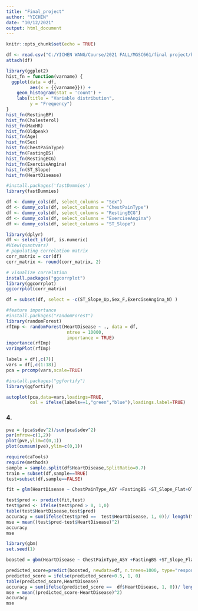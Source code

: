 ---
title: "Final_project"
author: "YICHEN"
date: "10/12/2021"
output: html_document
---

```{r setup, include=FALSE}
knitr::opts_chunk$set(echo = TRUE)
```

```{r load in data}
df <- read.csv("C:/YICHEN WANG/Course/2021 FALL/MGSC661/final project/heart.csv")
attach(df)
```

```{r data exploration}
library(ggplot2)
hist_fn = function(varname) {
  ggplot(data = df,
         aes(x = {{varname}})) +
    geom_histogram(stat = 'count') +
    labs(title = "Variable distribution",
         y = "Frequency")
}
hist_fn(RestingBP)
hist_fn(Cholesterol) 
hist_fn(MaxHR)
hist_fn(Oldpeak)
hist_fn(Age)
hist_fn(Sex)
hist_fn(ChestPainType)
hist_fn(FastingBS)
hist_fn(RestingECG)
hist_fn(ExerciseAngina)
hist_fn(ST_Slope)
hist_fn(HeartDisease)

```

```{r dummify}
#install.packages('fastDummies')
library(fastDummies)

df <- dummy_cols(df, select_columns = "Sex")
df <- dummy_cols(df, select_columns = "ChestPainType")
df <- dummy_cols(df, select_columns = "RestingECG")
df <- dummy_cols(df, select_columns = "ExerciseAngina")
df <- dummy_cols(df, select_columns = "ST_Slope")
```

```{r data exploration}
library(dplyr)
df <- select_if(df, is.numeric)
#View(quantvars)
# populating correlation matrix
corr_matrix = cor(df)
corr_matrix <- round(corr_matrix, 2)

# visualize correlation
install.packages("ggcorrplot")
library(ggcorrplot)
ggcorrplot(corr_matrix)
```
```{r drop columns}
df = subset(df, select = -c(ST_Slope_Up,Sex_F,ExerciseAngina_N) )
```

```{r feature importance, fig.width = 6, fig.asp = 0.8}
#feature importance
#install.packages("randomForest")
library(randomForest)
rfImp <- randomForest(HeartDisease ~ ., data = df,
                       ntree = 10000,
                       importance = TRUE)
importance(rfImp)
varImpPlot(rfImp)
```


```{r view pca}
labels = df[,c(7)]
vars = df[,c(1:18)]
pca = prcomp(vars,scale=TRUE)
```

```{r plot the 2d with autoplot()}
#install.packages("ggfortify")
library(ggfortify)

autoplot(pca,data=vars,loadings=TRUE,
         col = ifelse(labels==1,"green","blue"),loadings.label=TRUE)
```


### 4.
```{r percentage of variance}
pve = (pca$sdev^2)/sum(pca$sdev^2)
par(mfrow=c(1,2))
plot(pve,ylim=c(0,1))
plot(cumsum(pve),ylim=c(0,1))

```
```{r data split}
require(caTools)
require(methods)
sample = sample.split(df$HeartDisease,SplitRatio=0.7)
train = subset(df,sample==TRUE)
test=subset(df,sample==FALSE)
```

```{r regression}
fit = glm(HeartDisease ~ ChestPainType_ASY +FastingBS +ST_Slope_Flat+Oldpeak+Cholesterol+ExerciseAngina_Y, data = train, family = "binomial")

test$pred <- predict(fit,test)
test$pred <- ifelse(test$pred > 0, 1,0)
table(test$HeartDisease,test$pred)
accuracy = sum(ifelse(test$pred ==  test$HeartDisease, 1, 0))/ length(test$pred)
mse = mean((test$pred-test$HeartDisease)^2)
accuracy
mse
```


```{r boosted forest}
library(gbm)
set.seed(1)

boosted = gbm(HeartDisease ~ ChestPainType_ASY +FastingBS +ST_Slope_Flat+Oldpeak+Cholesterol+MaxHR,data=df,distribution = "bernoulli",n.trees = 1000, interaction.depth=4)
```

```{r prediction accuracy comparison}
predicted_score=predict(boosted, newdata=df, n.trees=1000, type="response")
predicted_score = ifelse(predicted_score>0.5, 1, 0)
table(predicted_score,HeartDisease)
accuracy = sum(ifelse(predicted_score ==  df$HeartDisease, 1, 0))/ length(predicted_score)
mse = mean((predicted_score-HeartDisease)^2)
accuracy
mse

```
